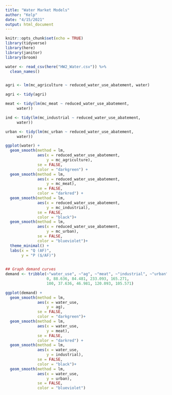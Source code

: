```yaml
---
title: "Water Market Models"
author: "Kelp"
date: "4/15/2021"
output: html_document
---
```


```r
knitr::opts_chunk$set(echo = TRUE)
library(tidyverse)
library(here)
library(janitor)
library(broom)

```

```r
water <- read_csv(here("HW2_Water.csv")) %>% 
  clean_names()

```

```r

```


```r
agri <- lm(mc_agriculture ~ reduced_water_use_abatement, water)

agri <- tidy(agri)

meat <- tidy(lm(mc_meat ~ reduced_water_use_abatement, 
     water))

ind <- tidy(lm(mc_industrial ~ reduced_water_use_abatement, 
     water))

urban <- tidy(lm(mc_urban ~ reduced_water_use_abatement, 
     water))

```


```r
ggplot(water) +
  geom_smooth(method = lm, 
              aes(x = reduced_water_use_abatement,
                  y = mc_agriculture),
              se = FALSE,
              color = "darkgreen") +
  geom_smooth(method = lm, 
              aes(x = reduced_water_use_abatement,
                  y = mc_meat),
              se = FALSE,
              color = "darkred") +
  geom_smooth(method = lm, 
              aes(x = reduced_water_use_abatement,
                  y = mc_industrial),
              se = FALSE,
              color = "black")+
  geom_smooth(method = lm, 
              aes(x = reduced_water_use_abatement,
                  y = mc_urban),
              se = FALSE,
              color = "blueviolet")+
  theme_minimal() +
  labs(x = "Q (AF)",
       y = "P ($/AF)")
  
```

```r
## Graph demand curves
demand <- tribble(~"water_use", ~"ag", ~"meat", ~"industrial", ~"urban",
                  0, 88.636, 84.481, 233.093, 165.271,
                  100, 37.636, 46.981, 120.093, 105.571)

ggplot(demand) +
  geom_smooth(method = lm, 
              aes(x = water_use,
                  y = ag),
              se = FALSE,
              color = "darkgreen")+
  geom_smooth(method = lm, 
              aes(x = water_use,
                  y = meat),
              se = FALSE,
              color = "darkred") +
  geom_smooth(method = lm, 
              aes(x = water_use,
                  y = industrial),
              se = FALSE,
              color = "black")+
  geom_smooth(method = lm, 
              aes(x = water_use,
                  y = urban),
              se = FALSE,
              color = "blueviolet")
```

